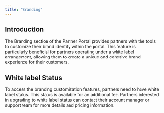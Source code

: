 ```yaml
---
title: "Branding"
---
```


## Introduction

The Branding section of the Partner Portal provides partners with the tools to customize their brand identity within the portal. This feature is particularly beneficial for partners operating under a white label arrangement, allowing them to create a unique and cohesive brand experience for their customers. 

## White label Status

To access the branding customization features, partners need to have white label status. This status is available for an additional fee. Partners interested in upgrading to white label status can contact their account manager or support team for more details and pricing information.